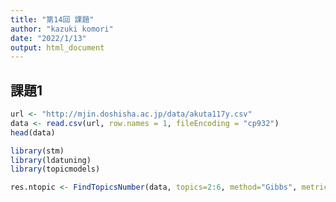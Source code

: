 ```yaml
---
title: "第14回 課題"
author: "kazuki komori"
date: "2022/1/13"
output: html_document
---
```


## 課題1

```r
url <- "http://mjin.doshisha.ac.jp/data/akuta117y.csv"
data <- read.csv(url, row.names = 1, fileEncoding = "cp932")
head(data)
```

```r
library(stm)
library(ldatuning)
library(topicmodels)
```


```r
res.ntopic <- FindTopicsNumber(data, topics=2:6, method="Gibbs", metrics=c("Griffiths2004", "CaoJuan2009", "Arun2010", "Deveaud2014"))

```
